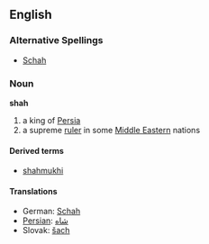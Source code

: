 ==English==
===Alternative Spellings===
*[[Schah]]<!--capitalised? -->

===Noun===
'''shah'''

# a king of [[Persia]]
# a supreme [[ruler]] in some [[Middle Eastern]] nations

====Derived terms====
*[[shahmukhi]]

====Translations====
*German: [[Schah]]
*[[Persian]]: [[شاه]]
*Slovak: [[šach]]